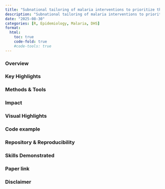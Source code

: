 ```yaml
---
title: "Subnational tailoring of malaria interventions to prioritize the malaria response"
description: "Subnational tailoring of malaria interventions to prioritize the malaria response in Guinea and Togo"
date: "2025-08-30"
categories: [R, Epidemiology, Malaria, DHS]
format:
  html:
    toc: true
    code-fold: true
    #code-tools: true
---
```


### Overview

### **Key Highlights**

### **Methods & Tools**

### **Impact**

### Visual Highlights

### Code example

### Repository & Reproducibility

### Skills Demonstrated

### Paper link

### Disclaimer
